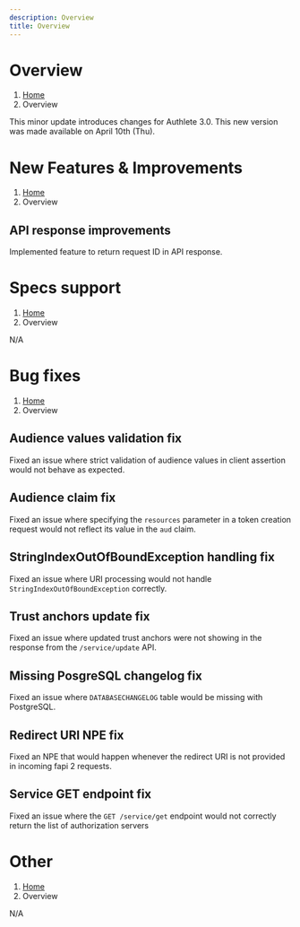 ```yaml
---
description: Overview
title: Overview
---
```



# Overview
1. [Home](https://www.authlete.com/)
3. Overview

This minor update introduces changes for Authlete 3.0.
This new version was made available on April 10th (Thu).

# New Features & Improvements
1. [Home](https://www.authlete.com/)
3. Overview

## API response improvements

Implemented feature to return request ID in API response.

# Specs support
1. [Home](https://www.authlete.com/)
3. Overview

N/A

# Bug fixes
1. [Home](https://www.authlete.com/)
3. Overview

## Audience values validation fix

Fixed an issue where strict validation of audience values in client assertion would not behave as expected.

## Audience claim fix

Fixed an issue where specifying the `resources` parameter in a token creation request would not reflect its value in the `aud` claim.

## StringIndexOutOfBoundException handling fix

Fixed an issue where URI processing would not handle `StringIndexOutOfBoundException` correctly.

## Trust anchors update fix

Fixed an issue where updated trust anchors were not showing in the response from the `/service/update` API.

## Missing PosgreSQL changelog fix

Fixed an issue where `DATABASECHANGELOG` table would be missing with PostgreSQL.

## Redirect URI NPE fix

Fixed an NPE that would happen whenever the redirect URI is not provided in incoming fapi 2 requests.

## Service GET endpoint fix

Fixed an issue where the `GET /service/get` endpoint would not correctly return the list of authorization servers

# Other
1. [Home](https://www.authlete.com/)
3. Overview

N/A
